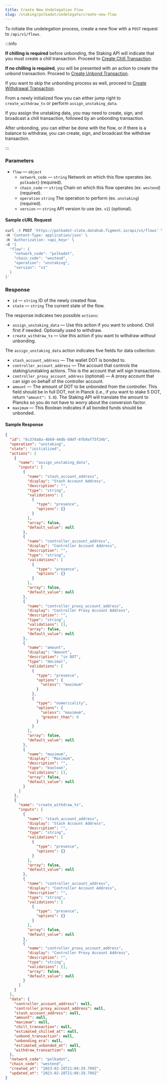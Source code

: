 ```yaml
---
title: Create New Undelegation Flow
slug: /staking/polkadot/undelegate/create-new-flow
---
```


To initiate the undelegation process, create a new flow with a `POST` request to `/api/v1/flows`.

:::info

**If chilling is required** before unbonding, the Staking API will indicate that you must create a chill transaction. Proceed to [Create Chill Transaction](/staking/polkadot/undelegate/create-unbond-transaction).

**If no chilling is required**, you will be presented with an action to create the unbond transaction. Proceed to [Create Unbond Transaction](/staking/polkadot/undelegate/create-unbond-transaction).

If you want to skip the unbonding process as well, proceed to [Create Withdrawal Transaction](/staking/polkadot/undelegate/create-withdraw-transaction).

From a newly initialized flow you can either jump right to `create_withdraw_tx` or perform `assign_unstaking_data`.

If you assign the unstaking data, you may need to create, sign, and broadcast a chill transaction, followed by an unbonding transaction.

After unbonding, you can either be done with the flow, or if there is a balance to withdraw, you can create, sign, and broadcast the withdraw transaction.

:::

### Parameters

- `flow` &mdash; `object`
  - `network_code` &mdash; `string` Network on which this flow operates (ex. `polkadot`) (required).
  - `chain_code` &mdash; `string` Chain on which this flow operates (ex. `westend`) (required).
  - `operation` `string` The operation to perform (ex. `unstaking`) (required).
  - `version` &mdash; `string` API version to use (ex. `v1`) (optional).

#### Sample cURL Request

```bash {5-10}
curl -X POST 'https://polkadot-slate.datahub.figment.io/api/v1/flows' \
-H 'Content-Type: application/json' \
-H 'Authorization: <api_key>' \
-d '{
  "flow": {
    "network_code": "polkadot",
    "chain_code": "westend",
    "operation": "unstaking",
    "version": "v1"
  }
}'
```

### Response

- `id` &mdash; `string` ID of the newly created flow.
- `state` &mdash; `string` The current state of the flow.

The response indicates two possible `actions`:

- `assign_unstaking_data` &mdash; Use this action if you want to unbond. Chill first if needed. Optionally used to withdraw.
- `create_withdraw_tx` &mdash; Use this action if you want to withdraw _without_ unbonding.

The `assign_unstaking_data` action indicates five fields for data collection:

- `stash_account_address` &mdash; The wallet DOT is bonded to.
- `controller_account_address` &mdash; The account that controls the staking/unstaking actions. This is the account that will sign transactions.
- `controller_proxy_account_address` (optional) — A proxy account that can sign on behalf of the controller account.
- `amount` &mdash; The amount of DOT to be unbonded from the controller. This field should be in full DOT, not in Planck (i.e., if you want to stake 5 DOT, return `"amount": 5.0`). The Staking API will translate the amount to Plancks so you do not have to worry about the conversion factor.
- `maximum` &mdash; This Boolean indicates if all bonded funds should be unbonded.

#### Sample Response

```json {2-4,7,10,24,38,47,70,81,84,98,112}
{
  "id": "6c37da8a-4b69-44db-b0df-6fb9af75f24b",
  "operation": "unstaking",
  "state": "initialized",
  "actions": [
    {
      "name": "assign_unstaking_data",
      "inputs": [
        {
          "name": "stash_account_address",
          "display": "Stash Account Address",
          "description": "",
          "type": "string",
          "validations": [
            {
              "type": "presence",
              "options": {}
            }
          ],
          "array": false,
          "default_value": null
        },
        {
          "name": "controller_account_address",
          "display": "Controller Account Address",
          "description": "",
          "type": "string",
          "validations": [
            {
              "type": "presence",
              "options": {}
            }
          ],
          "array": false,
          "default_value": null
        },
        {
          "name": "controller_proxy_account_address",
          "display": "Controller Proxy Account Address",
          "description": "",
          "type": "string",
          "validations": [],
          "array": false,
          "default_value": null
        },
        {
          "name": "amount",
          "display": "Amount",
          "description": "in DOT",
          "type": "decimal",
          "validations": [
            {
              "type": "presence",
              "options": {
                "unless": "maximum"
              }
            },
            {
              "type": "numericality",
              "options": {
                "unless": "maximum",
                "greater_than": 0
              }
            }
          ],
          "array": false,
          "default_value": null
        },
        {
          "name": "maximum",
          "display": "Maximum",
          "description": "",
          "type": "boolean",
          "validations": [],
          "array": false,
          "default_value": null
        }
      ]
    },
    {
      "name": "create_withdraw_tx",
      "inputs": [
        {
          "name": "stash_account_address",
          "display": "Stash Account Address",
          "description": "",
          "type": "string",
          "validations": [
            {
              "type": "presence",
              "options": {}
            }
          ],
          "array": false,
          "default_value": null
        },
        {
          "name": "controller_account_address",
          "display": "Controller Account Address",
          "description": "",
          "type": "string",
          "validations": [
            {
              "type": "presence",
              "options": {}
            }
          ],
          "array": false,
          "default_value": null
        },
        {
          "name": "controller_proxy_account_address",
          "display": "Controller Proxy Account Address",
          "description": "",
          "type": "string",
          "validations": [],
          "array": false,
          "default_value": null
        }
      ]
    }
  ],
  "data": {
    "controller_account_address": null,
    "controller_proxy_account_address": null,
    "stash_account_address": null,
    "amount": null,
    "maximum": null,
    "chill_transaction": null,
    "estimated_chilled_at": null,
    "unbond_transaction": null,
    "unbonding_era": null,
    "estimated_unbonded_at": null,
    "withdraw_transaction": null
  },
  "network_code": "polkadot",
  "chain_code": "westend",
  "created_at": "2023-02-28T21:04:29.799Z",
  "updated_at": "2023-02-28T21:04:29.799Z"
}
```
